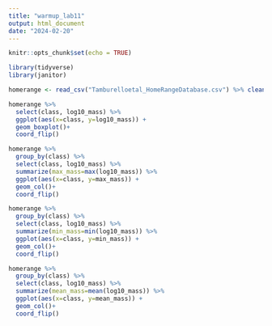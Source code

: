 ```yaml
---
title: "warmup_lab11"
output: html_document
date: "2024-02-20"
---
```


```r
knitr::opts_chunk$set(echo = TRUE)
```

```r
library(tidyverse)
library(janitor)
```


```r
homerange <- read_csv("Tamburelloetal_HomeRangeDatabase.csv") %>% clean_names()
```

```r
homerange %>% 
  select(class, log10_mass) %>% 
  ggplot(aes(x=class, y=log10_mass)) +
  geom_boxplot()+
  coord_flip()
```

```r
homerange %>% 
  group_by(class) %>% 
  select(class, log10_mass) %>% 
  summarize(max_mass=max(log10_mass)) %>% 
  ggplot(aes(x=class, y=max_mass)) +
  geom_col()+
  coord_flip()
```

```r
homerange %>% 
  group_by(class) %>% 
  select(class, log10_mass) %>% 
  summarize(min_mass=min(log10_mass)) %>% 
  ggplot(aes(x=class, y=min_mass)) +
  geom_col()+
  coord_flip()
```
```r
homerange %>% 
  group_by(class) %>% 
  select(class, log10_mass) %>% 
  summarize(mean_mass=mean(log10_mass)) %>% 
  ggplot(aes(x=class, y=mean_mass)) +
  geom_col()+
  coord_flip()
```

